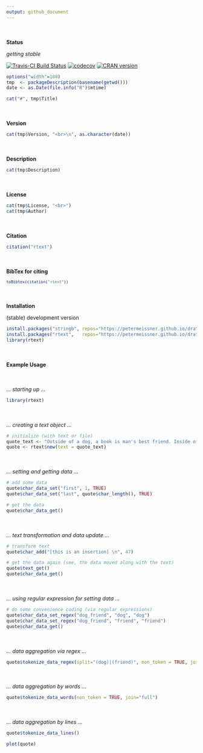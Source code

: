 ```yaml
---
output: github_document
---
```



<br><br>
**Status**

*getting stable*

[![Travis-CI Build Status](https://travis-ci.org/petermeissner/rtext.svg?branch=master)](https://travis-ci.org/petermeissner/rtext)
[![codecov](https://codecov.io/gh/petermeissner/rtext/branch/master/graph/badge.svg)](https://codecov.io/gh/petermeissner/rtext/tree/master/R)
[![CRAN version](http://www.r-pkg.org/badges/version/rtext)](https://cran.r-project.org/package=rtext)


```r
options("width"=108)
tmp  <- packageDescription(basename(getwd()))
date <- as.Date(file.info("R")$mtime)
```

```r
cat("#", tmp$Title)
```



<br><br>
**Version**

```r
cat(tmp$Version, "<br>\n", as.character(date))  
```


<br><br>
**Description**

```r
cat(tmp$Description)
```


<br><br>
**License**

```r
cat(tmp$License, "<br>")
cat(tmp$Author)
```


<br><br>
**Citation**


```r
citation("rtext")
```

<br><br>
**BibTex for citing**

<code style="white-space:normal;">
```r
toBibtex(citation("rtext"))
```
</code>



<br><br>
**Installation**


(stable) development version

```r
install.packages("stringb", repos="https://petermeissner.github.io/drat")    
install.packages("rtext",   repos="https://petermeissner.github.io/drat")    
library(rtext)
```


    

<br><br>
**Example Usage**

<br><br>
*... starting up ...*

```r
library(rtext)
```


<br><br>*... creating a text object ...*
```r
# initialize (with text or file)
quote_text <- "Outside of a dog, a book is man's best friend. Inside of a dog it's too dark to read."
quote <- rtext$new(text = quote_text)
```

<br><br>*... setting and getting data ...*
```r
# add some data
quote$char_data_set("first", 1, TRUE)
quote$char_data_set("last", quote$char_length(), TRUE)

# get the data
quote$char_data_get()
```


<br><br>*... text transformation and data update ...*
```r
# transform text
quote$char_add("[this is an insertion] \n", 47)

# get the data again (see, the data moved along with the text)
quote$text_get()
quote$char_data_get()
```


<br><br>*... using regular expression for setting data ...*
```r
# do some convenience coding (via regular expressions)
quote$char_data_set_regex("dog_friend", "dog", "dog")
quote$char_data_set_regex("dog_friend", "friend", "friend")
quote$char_data_get()
```

<br><br>*... data aggregation via regex ...*
```r
quote$tokenize_data_regex(split="(dog)|(friend)", non_token = TRUE, join = "full")
```

<br><br>*... data aggregation by words ...*
```r
quote$tokenize_data_words(non_token = TRUE, join="full")
```

<br><br>*... data aggregation by lines ...*
```r
quote$tokenize_data_lines()
```

   

```r
plot(quote)
```

    
    
    
    
    
    
    
    
    
